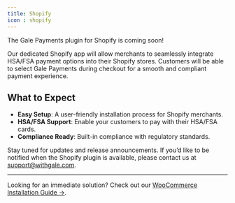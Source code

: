 ```yaml
---
title: Shopify 
icon : shopify
---
```


The Gale Payments plugin for Shopify is coming soon! 

Our dedicated Shopify app will allow merchants to seamlessly integrate HSA/FSA payment options into their Shopify stores. Customers will be able to select Gale Payments during checkout for a smooth and compliant payment experience.

## What to Expect

- **Easy Setup**: A user-friendly installation process for Shopify merchants.
- **HSA/FSA Support**: Enable your customers to pay with their HSA/FSA cards.
- **Compliance Ready**: Built-in compliance with regulatory standards.

Stay tuned for updates and release announcements. If you’d like to be notified when the Shopify plugin is available, please contact us at [support@withgale.com](mailto:support@withgale.com).

---
Looking for an immediate solution? Check out our [WooCommerce Installation Guide →](onboarding/woocommerce/installation).

